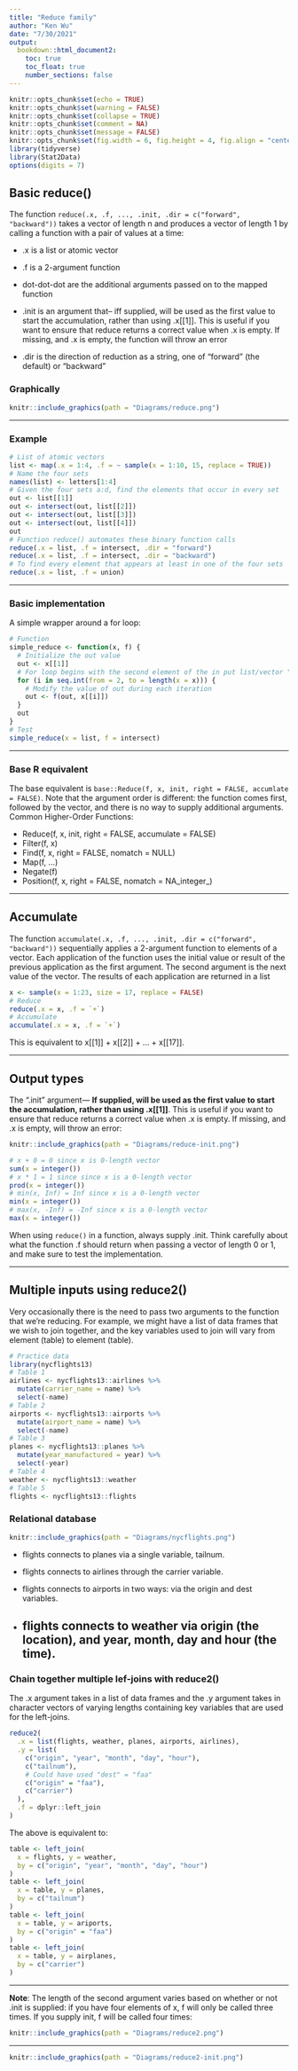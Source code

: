 ```yaml
---
title: "Reduce family"
author: "Ken Wu"
date: "7/30/2021"
output:
  bookdown::html_document2:
    toc: true
    toc_float: true
    number_sections: false
---
```


```r
knitr::opts_chunk$set(echo = TRUE)
knitr::opts_chunk$set(warning = FALSE)
knitr::opts_chunk$set(collapse = TRUE)
knitr::opts_chunk$set(comment = NA)
knitr::opts_chunk$set(message = FALSE)
knitr::opts_chunk$set(fig.width = 6, fig.height = 4, fig.align = "center")
library(tidyverse)
library(Stat2Data)
options(digits = 7)
```

## Basic reduce()

The function `reduce(.x, .f, ..., .init, .dir = c("forward", "backward"))` takes a vector of length n and produces a vector of length 1 by calling a function with a pair of values at a time:

* .x is a list or atomic vector

* .f is a 2-argument function

* dot-dot-dot are the additional arguments passed on to the mapped function

* .init is an argument that-- iff supplied, will be used as the first value to start the accumulation, rather than using .x[[1]]. This is useful if you want to ensure that reduce returns a correct value when .x is empty. If missing, and .x is empty, the function will throw an error

* .dir is the direction of reduction as a string, one of "forward" (the default) or "backward"

### Graphically

```r
knitr::include_graphics(path = "Diagrams/reduce.png")
```

---

### Example

```r
# List of atomic vectors
list <- map(.x = 1:4, .f = ~ sample(x = 1:10, 15, replace = TRUE))
# Name the four sets
names(list) <- letters[1:4]
# Given the four sets a:d, find the elements that occur in every set
out <- list[[1]]
out <- intersect(out, list[[2]])
out <- intersect(out, list[[3]])
out <- intersect(out, list[[4]])
out
# Function reduce() automates these binary function calls
reduce(.x = list, .f = intersect, .dir = "forward")
reduce(.x = list, .f = intersect, .dir = "backward")
# To find every element that appears at least in one of the four sets
reduce(.x = list, .f = union)
```

---

### Basic implementation

A simple wrapper around a for loop:

```r
# Function
simple_reduce <- function(x, f) {
  # Initialize the out value
  out <- x[[1]]
  # For loop begins with the second element of the in put list/vector "x"
  for (i in seq.int(from = 2, to = length(x = x))) {
    # Modify the value of out during each iteration
    out <- f(out, x[[i]])
  }
  out
}
# Test
simple_reduce(x = list, f = intersect)
```

---

### Base R equivalent

The base equivalent is `base::Reduce(f, x, init, right = FALSE, accumlate = FALSE)`. Note that the argument order is different: the function comes first, followed by the vector, and there is no way to supply additional arguments. Common Higher-Order Functions:

* Reduce(f, x, init, right = FALSE, accumulate = FALSE)
* Filter(f, x)
* Find(f, x, right = FALSE, nomatch = NULL)
* Map(f, ...)
* Negate(f)
* Position(f, x, right = FALSE, nomatch = NA_integer_)

---

## Accumulate

The function `accumulate(.x, .f, ..., .init, .dir = c("forward", "backward"))` sequentially applies a 2-argument function to elements of a vector. Each application of the function uses the initial value or result of the previous application as the first argument. The second argument is the next value of the vector. The results of each application are returned in a list

```r
x <- sample(x = 1:23, size = 17, replace = FALSE)
# Reduce
reduce(.x = x, .f = `+`)
# Accumulate
accumulate(.x = x, .f = `+`)
```

This is equivalent to x[[1]] + x[[2]] + ... + x[[17]].

---

## Output types

The ".init" argument---	**If supplied, will be used as the first value to start the accumulation, rather than using .x[[1]]**. This is useful if you want to ensure that reduce returns a correct value when .x is empty. If missing, and .x is empty, will throw an error:

```r
knitr::include_graphics(path = "Diagrams/reduce-init.png")
```


```r
# x + 0 = 0 since x is 0-length vector
sum(x = integer())
# x * 1 = 1 since since x is a 0-length vector
prod(x = integer())
# min(x, Inf) = Inf since x is a 0-length vector
min(x = integer())
# max(x, -Inf) = -Inf since x is a 0-length vector
max(x = integer())
```

When using `reduce()` in a function, always supply .init. Think carefully about what the function .f should return when passing a vector of length 0 or 1, and make sure to test the implementation.

---

## Multiple inputs using reduce2()

Very occasionally there is the need to pass two arguments to the function that we’re reducing. For example, we might have a list of data frames that we wish to join together, and the key variables used to join will vary from element (table) to element (table).

```r
# Practice data
library(nycflights13)
# Table 1
airlines <- nycflights13::airlines %>%
  mutate(carrier_name = name) %>%
  select(-name)
# Table 2
airports <- nycflights13::airports %>%
  mutate(airport_name = name) %>%
  select(-name)
# Table 3
planes <- nycflights13::planes %>%
  mutate(year_manufactured = year) %>%
  select(-year)
# Table 4
weather <- nycflights13::weather
# Table 5
flights <- nycflights13::flights
```

### Relational database

```r
knitr::include_graphics(path = "Diagrams/nycflights.png")
```

* flights connects to planes via a single variable, tailnum.

* flights connects to airlines through the carrier variable.

* flights connects to airports in two ways: via the origin and dest variables.

* flights connects to weather via origin (the location), and year, month, day and hour (the time).
---

### Chain together multiple lef-joins with reduce2()

The .x argument takes in a list of data frames and the .y argument takes in character vectors of varying lengths containing key variables that are used for the left-joins.

```r
reduce2(
  .x = list(flights, weather, planes, airports, airlines),
  .y = list(
    c("origin", "year", "month", "day", "hour"),
    c("tailnum"),
    # Could have used "dest" = "faa"
    c("origin" = "faa"),
    c("carrier")
  ),
  .f = dplyr::left_join
)
```

The above is equivalent to:

```r
table <- left_join(
  x = flights, y = weather,
  by = c("origin", "year", "month", "day", "hour")
)
table <- left_join(
  x = table, y = planes,
  by = c("tailnum")
)
table <- left_join(
  x = table, y = ariports,
  by = c("origin" = "faa")
)
table <- left_join(
  x = table, y = airplanes,
  by = c("carrier")
)
```

---

**Note**: The length of the second argument varies based on whether or not .init is supplied: if you have four elements of x, f will only be called three times. If you supply init, f will be called four times:

```r
knitr::include_graphics(path = "Diagrams/reduce2.png")
```

---

```r
knitr::include_graphics(path = "Diagrams/reduce2-init.png")
```
